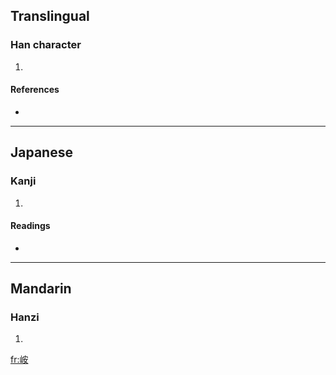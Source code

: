 ==Translingual==

===Han character===
{{Han char|rn=46|rad=山|as=06|sn=9|four=2374<sub>4</sub>|canj=山十女 (UJV)}}

# {{defn|Han|sort=山06}}

====References====
* {{Han ref|kx=0310.350|dkj=08047|hdz=10772.010|uh=5CD6|ud=23766|bh=CEA6|bd=52902}}

----

==Japanese==

===Kanji===
{{ja-kanji|grade=|rs=山06}}

# {{defn|Japanese}}

====Readings====
* {{ja-readings|on=[[あん]] (an), [[あつ]] (atsu), [[あち]] (achi)|kun=}}

----

==Mandarin==

===Hanzi===
{{cmn-hanzi|pin=[[ān]] ([[an1]])|wg=an<sup>1</sup>}}

# {{defn|Mandarin}}

[[fr:峖]]